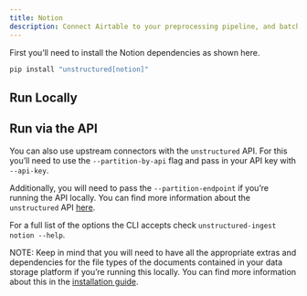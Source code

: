 ```yaml
---
title: Notion 
description: Connect Airtable to your preprocessing pipeline, and batch process all your documents using `unstructured-ingest` to store structured outputs locally on your filesystem.
---
```


First you’ll need to install the Notion dependencies as shown here.

```bash
pip install "unstructured[notion]"
```


## Run Locally


<CodeGroup>

  <NotionSh />

  <NotionPy />

</CodeGroup>


## Run via the API

You can also use upstream connectors with the `unstructured` API. For this you’ll need to use the `--partition-by-api` flag and pass in your API key with `--api-key`.


<CodeGroup>

  <NotionAPISh />

  <NotionAPIPy />

</CodeGroup>

Additionally, you will need to pass the `--partition-endpoint` if you’re running the API locally. You can find more information about the `unstructured` API [here](https://github.com/Unstructured-IO/unstructured-api).

For a full list of the options the CLI accepts check `unstructured-ingest notion --help`.

NOTE: Keep in mind that you will need to have all the appropriate extras and dependencies for the file types of the documents contained in your data storage platform if you’re running this locally. You can find more information about this in the [installation guide](/open-source/installation/overview).